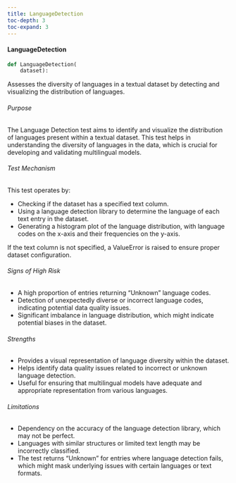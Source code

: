 ```yaml
---
title: LanguageDetection
toc-depth: 3
toc-expand: 3
---
```







#### LanguageDetection

```python
def LanguageDetection(
    dataset):
```

Assesses the diversity of languages in a textual dataset by detecting and visualizing the distribution of languages.

###### Purpose

The Language Detection test aims to identify and visualize the distribution of languages present within a textual
dataset. This test helps in understanding the diversity of languages in the data, which is crucial for developing
and validating multilingual models.

###### Test Mechanism

This test operates by:

- Checking if the dataset has a specified text column.
- Using a language detection library to determine the language of each text entry in the dataset.
- Generating a histogram plot of the language distribution, with language codes on the x-axis and their frequencies
on the y-axis.

If the text column is not specified, a ValueError is raised to ensure proper dataset configuration.

###### Signs of High Risk

- A high proportion of entries returning "Unknown" language codes.
- Detection of unexpectedly diverse or incorrect language codes, indicating potential data quality issues.
- Significant imbalance in language distribution, which might indicate potential biases in the dataset.

###### Strengths

- Provides a visual representation of language diversity within the dataset.
- Helps identify data quality issues related to incorrect or unknown language detection.
- Useful for ensuring that multilingual models have adequate and appropriate representation from various languages.

###### Limitations

- Dependency on the accuracy of the language detection library, which may not be perfect.
- Languages with similar structures or limited text length may be incorrectly classified.
- The test returns "Unknown" for entries where language detection fails, which might mask underlying issues with
certain languages or text formats.




 